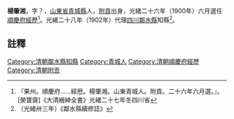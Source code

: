 {{明清人物信息框
| 姓名 = 楊肇湘
| 原名 = 
| 圖片名稱=  
| 圖片大小 = 220px
| 圖片說明 =  
| 最高職務 = [[四川|四川]][[鄰水縣知縣|鄰水縣知縣]]
| 國家 = 大清
| 爵位 =
| 籍貫 = [[山東省|山東省]][[青城縣|青城縣]]
| 族裔 =  
| 旗籍 =  
| 字號 =  
| 諡號 = 
| 出生日期 = 
| 出生地點 =
| 逝世日期 =  
| 逝世地點 = 
| 墓葬 = 
| 配偶 =  
| 親屬 =   
| 出身 = 
*  附貢出身
| 經歷 = 
| 著作 =  
*
*
*
}}
'''楊肇湘'''{{BD|？年||？年||}}，字？，[[山東省|山東省]][[青城縣|青城縣]]人，[[附貢|附貢]]出身，光緒二十六年（1900年）六月選任[[順慶府|順慶府]][[經歷|經歷]]<ref>『果州。順慶府……經厯。楊肇湘。山東青城人。附貢。二十六年六月選。』。[榮寶齋]《大清縉紳全書》光緒二十七年冬四川省</ref>。光緒二十八年（1902年）代理[[四川|四川]][[鄰水縣|鄰水縣]]知縣<ref>〔光緒卅三年〕《鄰水縣續修誌》</ref>。
==註釋==
{{reflist}}
{{清朝人物小作品}}
{{鄰水縣知縣}}
[[Category:清朝鄰水縣知縣|Category:清朝鄰水縣知縣]]
[[Category:青城人|Category:青城人]]
[[Category:清朝順慶府經歷|Category:清朝順慶府經歷]]
[[Category:清朝附贡|Category:清朝附贡]]